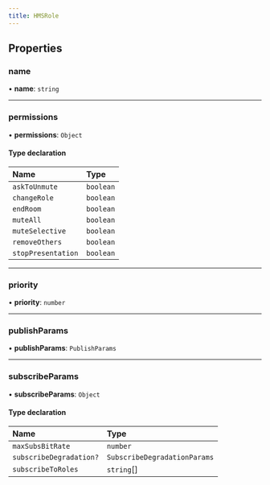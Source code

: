 ```yaml
---
title: HMSRole
---
```


## Properties

### name

• **name**: `string`

---

### permissions

• **permissions**: `Object`

#### Type declaration

| Name               | Type      |
| :----------------- | :-------- |
| `askToUnmute`      | `boolean` |
| `changeRole`       | `boolean` |
| `endRoom`          | `boolean` |
| `muteAll`          | `boolean` |
| `muteSelective`    | `boolean` |
| `removeOthers`     | `boolean` |
| `stopPresentation` | `boolean` |

---

### priority

• **priority**: `number`

---

### publishParams

• **publishParams**: `PublishParams`

---

### subscribeParams

• **subscribeParams**: `Object`

#### Type declaration

| Name                    | Type                         |
| :---------------------- | :--------------------------- |
| `maxSubsBitRate`        | `number`                     |
| `subscribeDegradation?` | `SubscribeDegradationParams` |
| `subscribeToRoles`      | `string`[]                   |
